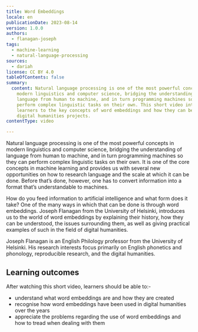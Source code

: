 ```yaml
---
title: Word Embeddings
locale: en
publicationDate: 2023-08-14
version: 1.0.0
authors:
  - flanagan-joseph
tags:
  - machine-learning
  - natural-language-processing
sources:
  - dariah
license: CC BY 4.0
tableOfContents: false
summary:
  content: Natural language processing is one of the most powerful concepts in
    modern linguistics and computer science, bridging the understanding of
    language from human to machine, and in turn programming machines so they can
    perform complex linguistic tasks on their own. This short video introduces
    learners to the key concepts of word embeddings and how they can be used in
    digital humanities projects.
contentType: video

---
```

Natural language processing is one of the most powerful concepts in modern linguistics and computer science, bridging the understanding of language from human to machine, and in turn programming machines so they can perform complex linguistic tasks on their own. It is one of the core concepts in machine learning and provides us with several new opportunities on how to research language and the scale at which it can be done. Before that’s done, however, one has to convert information into a format that’s understandable to machines.



How do you feed information to artificial intelligence and what form does it take? One of the many ways in which that can be done is through word embeddings. Joseph Flanagan from the University of Helsinki, introduces us to the world of word embeddings by explaining their history, how they can be understood, the issues surrounding them, as well as giving practical examples of such in the field of digital humanities.

Joseph Flanagan is an English Philology professor from the University of Helsinki. His research interests focus primarily on English phonetics and phonology, reproducible research, and the digital humanities. 

## Learning outcomes
After watching this short video, learners should be able to:-

- understand what word embeddings are and how they are created
- recognise how word embeddings have been used in digital humanities over the years
- appreciate the problems regarding the use of word embeddings and how to tread when dealing with them

<VideoCard provider="uni-helsinki" id="1360e861-086b-4a38-9c7e-bc010f5f9665" title="Word Embeddings" subtitle="Click here to view" image="images/screenshot-2023-07-13-at-13.09.52.png" />
